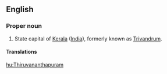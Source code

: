 ==English==
===Proper noun===
{{en-proper noun}}

#State capital of [[Kerala]] ([[India]]), formerly known as [[Trivandrum]].

====Translations====
{{trans-top|capital of Kerala}}
{{trans-mid}}
{{trans-bottom}}

[[hu:Thiruvananthapuram]]